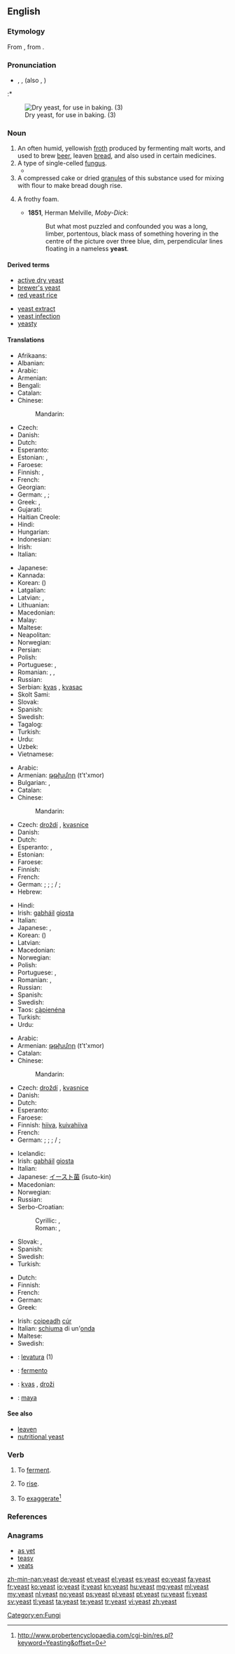 ==English==
{{wikipedia}}

===Etymology===
From {{etyl|ang|en}} {{term|giest|ġiest|lang=ang}}, from {{etyl|gem-pro|en}} {{recons|jestuz|lang=gem-pro}}.

===Pronunciation===
* {{enPR|yēst}}, {{IPA|/jiːst/}}, {{X-SAMPA|/ji:st/}} (also {{IPA|/iːst/}}, {{X-SAMPA|/iːst/}})
:* {{rhymes|iːst}}

[[Image:Dry yeast.jpg|thumb|right|Dry yeast, for use in baking. (3)]]

===Noun===
{{en-noun|s|-}}

# An often humid, yellowish [[froth]] produced by fermenting malt worts, and used to brew [[beer]], leaven [[bread]], and also used in certain medicines.
# A type of single-celled [[fungus]].
#* {{quote-book
|passage=A microscopical examination of the '''yeast''' taken from these rapid vigorous fermentations will only be able to give useful conclusions in one respect.
|page=17
|title=Practical Management of Pure Yeast: The Application and Examination of Brewery, Distillery, and Wine, Yeasts
|author=Alfred Peter Carlslund Jørgensen (R. Grey, translator)
|publisher=The Brewing trade review
|year=1903}}
# A compressed cake or dried [[granule]]s of this substance used for mixing with flour to make bread dough rise.
# {{figuratively}} A frothy foam.
#* '''1851''', Herman Melville, ''Moby-Dick'':
#*: But what most puzzled and confounded you was a long, limber, portentous, black mass of something hovering in the centre of the picture over three blue, dim, perpendicular lines floating in a nameless '''yeast'''.

====Derived terms====
{{der-top|}}
* [[active dry yeast]]
* [[brewer's yeast]]
* [[red yeast rice]]
{{der-mid}}
* [[yeast extract]]
* [[yeast infection]]
* [[yeasty]]
{{der-bottom}}

====Translations====
{{trans-top|fungus}}
* Afrikaans: {{t-|af|gis}}
* Albanian: {{t-|sq|maja}}
* Arabic: {{t-|ar|خميرة|f|tr=khamiira}}
* Armenian: {{t-|hy|խմորիչ|tr=xmorič}}
* Bengali: {{t-|bn|খামির|tr=khāmira|sc=Beng}}
* Catalan: {{t+|ca|llevat|m}}
* Chinese:
*: Mandarin: {{t-|cmn|酵母|tr=jiàomǔ|sc=Hani}}
* Czech: {{t+|cs|kvasinka|f}}
* Danish: {{t-|da|gær|c}}
* Dutch: {{t+|nl|gist|m}}
* Esperanto: {{t-|eo|feĉo}}
* Estonian: {{t-|et|pärm}}, {{t-|et|pärmseened}}
* Faroese: {{t-|fo|ger|f}}
* Finnish: {{t+|fi|hiiva}},  {{t-|fi|hiivasieni}}
* French: {{t+|fr|levure|f}}
* Georgian: {{t-|ka|საფუარი|tr=sap’uari|sc=Geor}}
* German: {{t+|de|Hefe|f}}, {{t-|de|Hefepilz|m}};
* Greek: {{t+|el|μαγιά|f}}, {{t+|el|ζύμη|f}}
* Gujarati: {{t-|gu|યીસ્ટના|f|tr=yīsṭanā|sc=Gujr}}
* Haitian Creole: {{tø|ht|ledven}}
* Hindi: {{t-|hi|ख़मीर|m|tr=xamīr}}
* Hungarian: {{t+|hu|élesztő}}
* Indonesian: {{t+|id|ragi}}
* Irish: {{t-|ga|giosta|m}}
* Italian: {{t+|it|lievito|m}}
{{trans-mid}}
* Japanese: {{t+|ja|酵母|tr=kōbo}}
* Kannada: {{t+|kn|ಹುದುಗು|tr=hudugu|sc=Knda}}
* Korean: {{t+|ko|효모|tr=hyomo|sc=Hang}} ({{t+|ko|酵母|sc=Hang}})
* Latgalian: {{tø|ltg|mīlis|m}}
* Latvian: {{t+|lv|raugs|m}}, {{t+|lv|ieraugs|m}}
* Lithuanian: {{t-|lt|mielės|m}}
* Macedonian: {{t-|mk|квасец|m|tr=kvásec}}
* Malay: {{t-|ms|yis}}
* Maltese: {{t-|mt|ħmira|f}}
* Neapolitan: {{tø|nap|criscito}}
* Norwegian: {{t+|no|gjær|m}}
* Persian: {{t+|fa|مخمر}}
* Polish: {{t+|pl|drożdże|f|p}}
* Portuguese: {{t+|pt|fermento}}, {{t+|pt|levedura}}
* Romanian: {{t-|ro|drojdie|f}}, {{t-|ro|levură|f}}, {{t-|ro|ferment}}
* Russian: {{t+|ru|дрожжи|f|p|tr=dróžži}}
* Serbian: [[kvas]] {{m}}, [[kvasac]] {{m}}
* Skolt Sami: {{tø|sms|jä´stt}}
* Slovak: {{t-|sk|kvas|m}}
* Spanish: {{t+|es|levadura|f}}
* Swedish: {{t+|sv|jäst}}
* Tagalog: {{t-|tl|lebadura}}
* Turkish: {{t+|tr|maya}}
* Urdu: {{t-|ur|خمیر|m|tr=xamīr}}
* Uzbek: {{t-|uz|achitqi}}
* Vietnamese: {{t+|vi|men}}
{{trans-bottom}}

{{trans-top|froth used in medicine, baking and brewing}}
* Arabic: {{t-|ar|خميرة|f|tr=khamiira}}
* Armenian: [[թթխմոր]] (t't'xmor)
* Bulgarian: {{t+|bg|мая|f|tr=mayà|sc=Cyrl}}, {{t+|bg|квас|m|tr=kvas|sc=Cyrl}}
* Catalan: {{t+|ca|llevat|m}}
* Chinese:
*: Mandarin: {{t-|cmn|酵母|tr=jiàomǔ|sc=Hani}}
* Czech: [[droždí]] {{n}}, [[kvasnice]] {{f|p}}
* Danish: {{t-|da|gær|c}}
* Dutch: {{t+|nl|gist|m}}
* Esperanto: {{t-|eo|fermentilo}}, {{t-|eo|feĉo}}
* Estonian: {{t-|et|pärm}}
* Faroese: {{t-|fo|ger|f}}
* Finnish: {{t+|fi|hiiva}}
* French: {{t+|fr|levure|f}}
* German: {{t+|de|Hefe|f}}; {{qualifier|Northern Germany}} {{t-|de|Bärme|f}}; {{qualifier|southeastern Germany, Austria}} {{t+|de|Germ|f}}; {{qualifier|regional, esp. in Northern Germany outdated, in South Africa (KwaZulu-Natal) rare}} {{t+|de|Gest|m}} / {{f}}; {{qualifier|South Africa (KwaZulu-Natal)}} {{t+|de|Yeast|m}}
* Hebrew: {{t+|he|שמרים}}
{{trans-mid}}
* Hindi: {{t-|hi|ख़मीर|m|tr=xamīr}}
* Irish: [[gabháil]] {{f}} [[giosta]] {{m}}
* Italian: {{t+|it|lievito|m}}
* Japanese: {{t+|ja|酵母|tr=kōbo}}, {{t-|ja|イースト|tr=īsuto}}
* Korean: {{t+|ko|효모|tr=hyomo|sc=Hang}} ({{t+|ko|酵母|sc=Hang}})
* Latvian: {{t+|lv|raugs|f}}
* Macedonian: {{t-|mk|квасец|m|tr=kvásec}}
* Norwegian: {{t+|no|gjær|m}}
* Polish: {{t+|pl|drożdże|f|p}}
* Portuguese: {{t+|pt|fermento}}, {{t+|pt|levedura}}
* Romanian: {{t-|ro|drojdie|f}}, {{t-|ro|levură|f}}
* Russian: {{t+|ru|дрожжи|f|p|tr=dróžži}}
* Spanish: {{t+|es|levadura|f}}
* Swedish: {{t+|sv|jäst}}
* Taos: [[cą̀pienéna]]
* Turkish: {{t+|tr|maya}}
* Urdu: {{t-|ur|خمیر|m|tr=xamīr}}
{{trans-bottom}}

{{trans-top|cake or dried granules used to make bread dough rise}}
* Arabic: {{t-|ar|خميرة|f|tr=khamiira}}
* Armenian: [[թթխմոր]] (t't'xmor)
* Catalan: {{t+|ca|llevat|m}}
* Chinese:
*: Mandarin: {{t-|cmn|酵母|tr=jiàomǔ|sc=Hani}}
* Czech: [[droždí]] {{n}}, [[kvasnice]] {{f|p}}
* Danish: {{t-|da|gær|c}}
* Dutch: {{t+|nl|gist|m}}
* Esperanto: {{t-|eo|feĉo}}
* Faroese: {{t-|fo|ger|f}}
* Finnish: [[hiiva]], [[kuivahiiva]]
* French: {{t+|fr|levure|f}}
* German: {{t+|de|Hefe|f}}; {{qualifier|Northern Germany}} {{t-|de|Bärme|f}}; {{qualifier|southeastern Germany, Austria}} {{t+|de|Germ|f}}; {{qualifier|regional, esp. in Northern Germany outdated, in South Africa (KwaZulu-Natal) rare}} {{t+|de|Gest|m}} / {{f}}; {{qualifier|South Africa (KwaZulu-Natal)}} {{t+|de|Yeast|m}}
{{trans-mid}}
* Icelandic: {{t-|is|ger|n}}
* Irish: [[gabháil]] {{f}} [[giosta]] {{m}}
* Italian: {{t+|it|lievito|m}}
* Japanese: [[イースト菌]] (īsuto-kin)
* Macedonian: {{t-|mk|квасец|m|tr=kvásec}}
* Norwegian: {{qualifier|no gender}} {{t+|no|gjær}}
* Russian: {{t+|ru|дрожжи|f|p|tr=dróžži}}
* Serbo-Croatian:
*: Cyrillic: {{t-|sh|квасац|m|sc=Cyrl}}, {{t-|sh|герма|f|sc=Cyrl}}
*: Roman: {{t-|sh|kvasac|m}}, {{t-|sh|germa|f}}
* Slovak: {{t-|sk|kvasnice}},  {{t-|sk|droždie|n}}
* Spanish: {{t+|es|levadura|f}}
* Swedish: {{t+|sv|jäst|c}}
* Turkish: {{t+|tr|maya}}
{{trans-bottom}}

{{trans-top|frothy foam on sea waves}}
* Dutch: {{t+|nl|schuim|n}}
* Finnish: {{t+|fi|vaahto}}
* French: {{t+|fr|écume|f}}
* German: {{t+|de|Gischt|f}}
* Greek: {{t+|el|μαγιά|f}}
{{trans-mid}}
* Irish: [[coipeadh]] {{m}} [[cúr]] {{m}}
* Italian: [[schiuma]] di un'[[onda]] {{f}}
* Maltese: {{t-|mt|ragħwa|m|p}}
* Swedish: {{t+|sv|skum|n}}
{{trans-bottom}}

{{checktrans-top}}
* {{ttbc|ia}}: [[levatura]] (1)
* {{ttbc|pt}}: [[fermento]] {{m}}
{{trans-mid}}
* {{ttbc|sl}}: [[kvas]] {{m}}, [[droži]] {{f|p}}
* {{ttbc|tr}}: [[maya]]
{{trans-bottom}}

====See also====
* [[leaven]]
* [[nutritional yeast]]

===Verb===
{{en-verb}}

# To [[ferment]].
# {{context|of something prepared with a yeasted dough}} To [[rise]].
# {{African American Vernacular English|slang}} To [[exaggerate]]<ref>http://www.probertencyclopaedia.com/cgi-bin/res.pl?keyword=Yeasting&offset=0</ref>

===References===
<references/>

===Anagrams===
* [[as yet#English|as yet]]
* [[teasy#English|teasy]]
* [[yeats#English|yeats]]

[[Category:en:Fungi]]

[[zh-min-nan:yeast]]
[[de:yeast]]
[[et:yeast]]
[[el:yeast]]
[[es:yeast]]
[[eo:yeast]]
[[fa:yeast]]
[[fr:yeast]]
[[ko:yeast]]
[[io:yeast]]
[[it:yeast]]
[[kn:yeast]]
[[hu:yeast]]
[[mg:yeast]]
[[ml:yeast]]
[[my:yeast]]
[[nl:yeast]]
[[no:yeast]]
[[ps:yeast]]
[[pl:yeast]]
[[pt:yeast]]
[[ru:yeast]]
[[fi:yeast]]
[[sv:yeast]]
[[tl:yeast]]
[[ta:yeast]]
[[te:yeast]]
[[tr:yeast]]
[[vi:yeast]]
[[zh:yeast]]